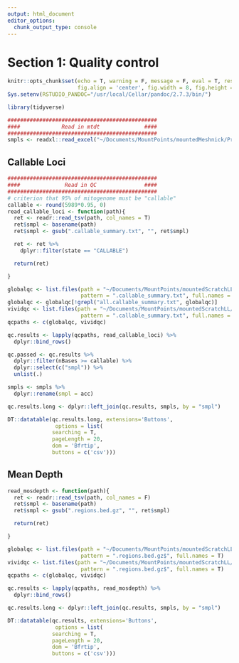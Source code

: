 ```yaml
---
output: html_document
editor_options: 
  chunk_output_type: console
---
```

# Section 1: Quality control

```r
knitr::opts_chunk$set(echo = T, warning = F, message = F, eval = T, results = 'hide',
                      fig.align = 'center', fig.width = 8, fig.height = 8)
Sys.setenv(RSTUDIO_PANDOC="/usr/local/Cellar/pandoc/2.7.3/bin/")

```
```r
library(tidyverse)
```
```r
###############################################
####             Read in mtdt              ####
###############################################
smpls <- readxl::read_excel("~/Documents/MountPoints/mountedMeshnick/Projects/VivID_Seq/scrape_pubseqs/vivid_seq_public_NGS.xlsx")
```

## Callable Loci
```r
###############################################
####              Read in QC               ####
###############################################
# criterion that 95% of mitogenome must be "callable"
callable <- round(5989*0.95, 0)
read_callable_loci <- function(path){
  ret <- readr::read_tsv(path, col_names = T)
  ret$smpl <- basename(path)
  ret$smpl <- gsub(".callable_summary.txt", "", ret$smpl)

  ret <- ret %>%
    dplyr::filter(state == "CALLABLE")

  return(ret)

}

globalqc <- list.files(path = "~/Documents/MountPoints/mountedScratchLL/Projects/VivID_Seq/wgs_qc_improved_global/qc/",
                       pattern = ".callable_summary.txt", full.names = T)
globalqc <- globalqc[!grepl("all.callable_summary.txt", globalqc)]
vividqc <- list.files(path = "~/Documents/MountPoints/mountedScratchLL/Projects/VivID_Seq/wgs_qc_improved_ViVIDSmpls/qc/",
                       pattern = ".callable_summary.txt", full.names = T)
qcpaths <- c(globalqc, vividqc)

qc.results <- lapply(qcpaths, read_callable_loci) %>%
  dplyr::bind_rows()

qc.passed <- qc.results %>%
  dplyr::filter(nBases >= callable) %>%
  dplyr::select(c("smpl")) %>%
  unlist(.)

```

```r
smpls <- smpls %>% 
  dplyr::rename(smpl = acc)

qc.results.long <- dplyr::left_join(qc.results, smpls, by = "smpl")

DT::datatable(qc.results.long, extensions='Buttons',
               options = list(
              searching = T,
              pageLength = 20,
              dom = 'Bfrtip', 
              buttons = c('csv')))

```

## Mean Depth
```r

read_mosdepth <- function(path){
  ret <- readr::read_tsv(path, col_names = F)
  ret$smpl <- basename(path)
  ret$smpl <- gsub(".regions.bed.gz", "", ret$smpl)

  return(ret)

}

globalqc <- list.files(path = "~/Documents/MountPoints/mountedScratchLL/Projects/VivID_Seq/wgs_qc_improved_global/qc/",
                       pattern = ".regions.bed.gz$", full.names = T)
vividqc <- list.files(path = "~/Documents/MountPoints/mountedScratchLL/Projects/VivID_Seq/wgs_qc_improved_ViVIDSmpls/qc/",
                       pattern = ".regions.bed.gz$", full.names = T)
qcpaths <- c(globalqc, vividqc)

qc.results <- lapply(qcpaths, read_mosdepth) %>%
  dplyr::bind_rows()


```

```r

qc.results.long <- dplyr::left_join(qc.results, smpls, by = "smpl")

DT::datatable(qc.results, extensions='Buttons',
               options = list(
              searching = T,
              pageLength = 20,
              dom = 'Bfrtip', 
              buttons = c('csv')))

```


